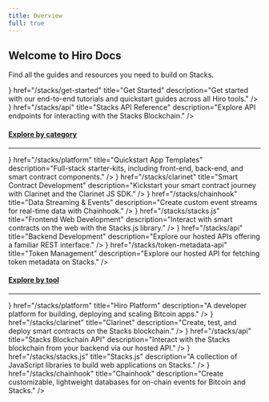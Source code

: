 ```yaml
---
title: Overview
full: true
---
```



<div className='flex flex-col space-y-10 pt-0'>

<div className='flex space-x-6 items-end'>
  <ImageZoom
    alt="banner"
    src={heroImage}
    className="mt-0 mb-6 first-line:rounded-xl bg-background"
    priority
  />

  <div className='flex flex-col [&_h2]:mt-0 [&_h2]:mb-2 [&_p]:mb-6'>

  ## Welcome to Hiro Docs

  Find all the guides and resources you need to build on Stacks.

  </div>
</div>

<Cards>
  <MainCard
    className='group space-y-1'
    icon={<Play className='transition-colors duration-500 ease-in-out group-hover:text-primary' />}
    href="/stacks/get-started"
    title="Get Started"
    description="Get started with our end-to-end tutorials and quickstart guides across all Hiro tools."
  />
  <MainCard
    className='group space-y-1'
    icon={<API className='transition-colors duration-500 ease-in-out group-hover:text-primary' />}
    href="/stacks/api"
    title="Stacks API Reference"
    description="Explore API endpoints for interacting with the Stacks Blockchain."
  />
</Cards>

<div className='flex flex-col'>

<h4 id="explore-by-category" className="text-[#595650] dark:text-[#8c877d] scroll-m-20">
  <a href="#explore-by-category" className="not-prose group text-sm uppercase">Explore by category</a>
</h4>

---

<Cards>
  <SmallCard
    icon={<Cloud />}
    href="/stacks/platform"
    title="Quickstart App Templates"
    description="Full-stack starter-kits, including front-end, back-end, and smart contract components."
  />
  <SmallCard
    icon={<Code />}
    href="/stacks/clarinet"
    title="Smart Contract Development"
    description="Kickstart your smart contract journey with Clarinet and the Clarinet JS SDK."
  />
  <SmallCard
    icon={<Database />}
    href="/stacks/chainhook"
    title="Data Streaming &amp; Events"
    description="Create custom event streams for real-time data with Chainhook."
  />
  <SmallCard
    icon={<Frontend />}
    href="/stacks/stacks.js"
    title="Frontend Web Development"
    description="Interact with smart contracts on the web with the Stacks.js library."
  />
  <SmallCard
    icon={<Backend />}
    href="/stacks/api"
    title="Backend Development"
    description="Explore our hosted APIs offering a familiar REST interface."
  />
  <SmallCard
    icon={<Braces />}
    href="/stacks/token-metadata-api"
    title="Token Management"
    description="Explore our hosted API for fetching token metadata on Stacks."
  />
</Cards>

</div>


<div className='flex flex-col'>

<h4 id="explore-by-tool" className="text-[#595650] dark:text-[#8c877d] scroll-m-20">
  <a href="#explore-by-tool" className="not-prose group text-sm uppercase">Explore by tool</a>
</h4>

---

<Cards>
  <SmallCard
    icon={<Hiro />}
    href="/stacks/platform"
    title="Hiro Platform"
    description="A developer platform for building, deploying and scaling Bitcoin apps."
  />
  <SmallCard
    icon={<Clarinet />}
    href="/stacks/clarinet"
    title="Clarinet"
    description="Create, test, and deploy smart contracts on the Stacks blockchain."
  />
  <SmallCard
    icon={<API />}
    href="/stacks/api"
    title="Stacks Blockchain API"
    description="Interact with the Stacks blockchain from your backend via our hosted API."
  />
  <SmallCard
    icon={<Js />}
    href="/stacks/stacks.js"
    title="Stacks.js"
    description="A collection of JavaScript libraries to build web applications on Stacks."
  />
  <SmallCard
    icon={<Chainhook />}
    href="/stacks/chainhook"
    title="Chainhook"
    description="Create customizable, lightweight databases for on-chain events for Bitcoin and Stacks."
  />
</Cards>

</div>

</div>

<PageFooter />